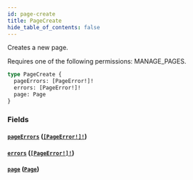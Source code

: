 ```yaml
---
id: page-create
title: PageCreate
hide_table_of_contents: false
---
```


Creates a new page.

Requires one of the following permissions: MANAGE_PAGES.

```graphql
type PageCreate {
  pageErrors: [PageError!]!
  errors: [PageError!]!
  page: Page
}
```

### Fields

#### [`pageErrors`](#) ([`[PageError!]!`](../../../developer/api-reference/objects/page-error))

#### [`errors`](#) ([`[PageError!]!`](../../../developer/api-reference/objects/page-error))

#### [`page`](#) ([`Page`](../../../developer/api-reference/objects/page))
